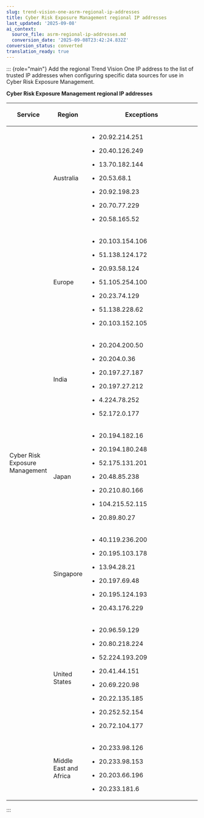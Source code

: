 ```yaml
---
slug: trend-vision-one-asrm-regional-ip-addresses
title: Cyber Risk Exposure Management regional IP addresses
last_updated: '2025-09-08'
ai_context:
  source_file: asrm-regional-ip-addresses.md
  conversion_date: '2025-09-08T23:42:24.832Z'
conversion_status: converted
translation_ready: true
---
```


::: {role="main"}
Add the regional Trend Vision One IP address to the list of trusted IP addresses when configuring specific data sources for use in Cyber Risk Exposure Management.

**Cyber Risk Exposure Management regional IP addresses**

<table>
<colgroup>
<col style="width: 23%" />
<col style="width: 15%" />
<col style="width: 62%" />
</colgroup>
<thead>
<tr>
<th><p>Service</p></th>
<th><p>Region</p></th>
<th><p>Exceptions</p></th>
</tr>
</thead>
<tbody>
<tr>
<td rowspan="7"><p>Cyber Risk Exposure Management</p></td>
<td><p>Australia</p></td>
<td><ul>
<li><p>20.92.214.251</p></li>
<li><p>20.40.126.249</p></li>
<li><p>13.70.182.144</p></li>
<li><p>20.53.68.1</p></li>
<li><p>20.92.198.23</p></li>
<li><p>20.70.77.229</p></li>
<li><p>20.58.165.52</p></li>
</ul></td>
</tr>
<tr>
<td><p>Europe</p></td>
<td><ul>
<li><p>20.103.154.106</p></li>
<li><p>51.138.124.172</p></li>
<li><p>20.93.58.124</p></li>
<li><p>51.105.254.100</p></li>
<li><p>20.23.74.129</p></li>
<li><p>51.138.228.62</p></li>
<li><p>20.103.152.105</p></li>
</ul></td>
</tr>
<tr>
<td><p>India</p></td>
<td><ul>
<li><p>20.204.200.50</p></li>
<li><p>20.204.0.36</p></li>
<li><p>20.197.27.187</p></li>
<li><p>20.197.27.212</p></li>
<li><p>4.224.78.252</p></li>
<li><p>52.172.0.177</p></li>
</ul></td>
</tr>
<tr>
<td><p>Japan</p></td>
<td><ul>
<li><p>20.194.182.16</p></li>
<li><p>20.194.180.248</p></li>
<li><p>52.175.131.201</p></li>
<li><p>20.48.85.238</p></li>
<li><p>20.210.80.166</p></li>
<li><p>104.215.52.115</p></li>
<li><p>20.89.80.27</p></li>
</ul></td>
</tr>
<tr>
<td><p>Singapore</p></td>
<td><ul>
<li><p>40.119.236.200</p></li>
<li><p>20.195.103.178</p></li>
<li><p>13.94.28.21</p></li>
<li><p>20.197.69.48</p></li>
<li><p>20.195.124.193</p></li>
<li><p>20.43.176.229</p></li>
</ul></td>
</tr>
<tr>
<td><p>United States</p></td>
<td><ul>
<li><p>20.96.59.129</p></li>
<li><p>20.80.218.224</p></li>
<li><p>52.224.193.209</p></li>
<li><p>20.41.44.151</p></li>
<li><p>20.69.220.98</p></li>
<li><p>20.22.135.185</p></li>
<li><p>20.252.52.154</p></li>
<li><p>20.72.104.177</p></li>
</ul></td>
</tr>
<tr>
<td><p>Middle East and Africa</p></td>
<td><ul>
<li><p>20.233.98.126</p></li>
<li><p>20.233.98.153</p></li>
<li><p>20.203.66.196</p></li>
<li><p>20.233.181.6</p></li>
</ul></td>
</tr>
</tbody>
</table>
:::

